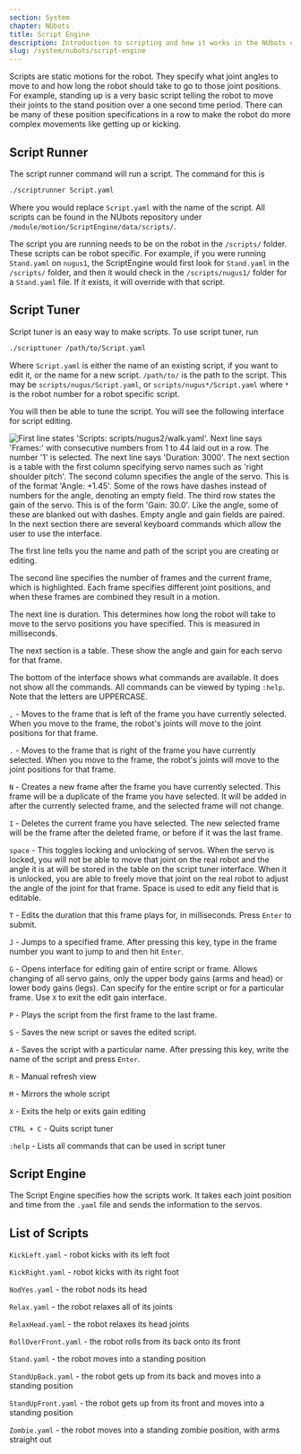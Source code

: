 ```yaml
---
section: System
chapter: NUbots
title: Script Engine
description: Introduction to scripting and how it works in the NUbots codebase.
slug: /system/nubots/script-engine
---
```


Scripts are static motions for the robot. They specify what joint angles to move to and how long the robot should take to go to those joint positions. For example, standing up is a very basic script telling the robot to move their joints to the stand position over a one second time period. There can be many of these position specifications in a row to make the robot do more complex movements like getting up or kicking.

## Script Runner

The script runner command will run a script. The command for this is

```bash
./scriptrunner Script.yaml
```

Where you would replace `Script.yaml` with the name of the script. All scripts can be found in the NUbots repository under `/module/motion/ScriptEngine/data/scripts/`.

The script you are running needs to be on the robot in the `/scripts/` folder. These scripts can be robot specific. For example, if you were running `Stand.yaml` on `nugus1`, the ScriptEngine would first look for `Stand.yaml` in the `/scripts/` folder, and then it would check in the `/scripts/nugus1/` folder for a `Stand.yaml` file. If it exists, it will override with that script.

## Script Tuner

Script tuner is an easy way to make scripts. To use script tuner, run

```bash
./scripttuner /path/to/Script.yaml
```

Where `Script.yaml` is either the name of an existing script, if you want to edit it, or the name for a new script. `/path/to/` is the path to the script. This may be `scripts/nugus/Script.yaml`, or `scripts/nugus*/Script.yaml` where `*` is the robot number for a robot specific script.

You will then be able to tune the script. You will see the following interface for script editing.

![First line states 'Scripts: scripts/nugus2/walk.yaml'. Next line says 'Frames:' with consecutive numbers from 1 to 44 laid out in a row. The number '1' is selected. The next line says 'Duration: 3000'. The next section is a table with the first column specifying servo names such as 'right shoulder pitch'. The second column specifies the angle of the servo. This is of the format 'Angle: +1.45'. Some of the rows have dashes instead of numbers for the angle, denoting an empty field. The third row states the gain of the servo. This is of the form 'Gain: 30.0'. Like the angle, some of these are blanked out with dashes. Empty angle and gain fields are paired. In the next section there are several keyboard commands which allow the user to use the interface.](../../../images/scripttuner.png)

The first line tells you the name and path of the script you are creating or editing.

The second line specifies the number of frames and the current frame, which is highlighted. Each frame specifies different joint positions, and when these frames are combined they result in a motion.

The next line is duration. This determines how long the robot will take to move to the servo positions you have specified. This is measured in milliseconds.

The next section is a table. These show the angle and gain for each servo for that frame.

The bottom of the interface shows what commands are available. It does not show all the commands. All commands can be viewed by typing `:help`. Note that the letters are UPPERCASE.

`,` - Moves to the frame that is left of the frame you have currently selected. When you move to the frame, the robot's joints will move to the joint positions for that frame.

`.` - Moves to the frame that is right of the frame you have currently selected. When you move to the frame, the robot's joints will move to the joint positions for that frame.

`N` - Creates a new frame after the frame you have currently selected. This frame will be a duplicate of the frame you have selected. It will be added in after the currently selected frame, and the selected frame will not change.

`I` - Deletes the current frame you have selected. The new selected frame will be the frame after the deleted frame, or before if it was the last frame.

`space` - This toggles locking and unlocking of servos. When the servo is locked, you will not be able to move that joint on the real robot and the angle it is at will be stored in the table on the script tuner interface. When it is unlocked, you are able to freely move that joint on the real robot to adjust the angle of the joint for that frame. Space is used to edit any field that is editable.

`T` - Edits the duration that this frame plays for, in milliseconds. Press `Enter` to submit.

`J` - Jumps to a specified frame. After pressing this key, type in the frame number you want to jump to and then hit `Enter`.

`G` - Opens interface for editing gain of entire script or frame. Allows changing of all servo gains, only the upper body gains (arms and head) or lower body gains (legs). Can specify for the entire script or for a particular frame. Use `X` to exit the edit gain interface.

`P` - Plays the script from the first frame to the last frame.

`S` - Saves the new script or saves the edited script.

`A` - Saves the script with a particular name. After pressing this key, write the name of the script and press `Enter`.

`R` - Manual refresh view

`M` - Mirrors the whole script

`X` - Exits the help or exits gain editing

`CTRL + C` - Quits script tuner

`:help` - Lists all commands that can be used in script tuner

## Script Engine

The Script Engine specifies how the scripts work. It takes each joint position and time from the `.yaml` file and sends the information to the servos.

## List of Scripts

`KickLeft.yaml` - robot kicks with its left foot

`KickRight.yaml` - robot kicks with its right foot

`NodYes.yaml` - the robot nods its head

`Relax.yaml` - the robot relaxes all of its joints

`RelaxHead.yaml` - the robot relaxes its head joints

`RollOverFront.yaml` - the robot rolls from its back onto its front

`Stand.yaml` - the robot moves into a standing position

`StandUpBack.yaml` - the robot gets up from its back and moves into a standing position

`StandUpFront.yaml` - the robot gets up from its front and moves into a standing position

`Zombie.yaml` - the robot moves into a standing zombie position, with arms straight out
